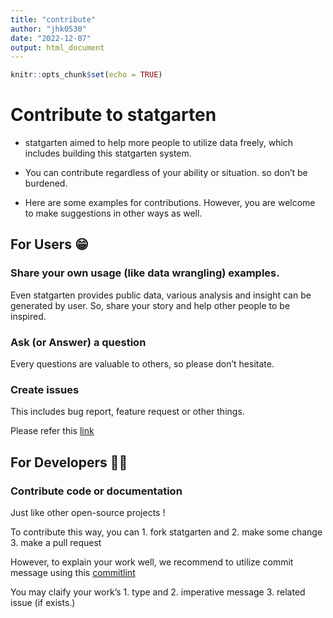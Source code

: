 ```yaml
---
title: "contribute"
author: "jhk0530"
date: "2022-12-07"
output: html_document
---
```


```r
knitr::opts_chunk$set(echo = TRUE)
```

# Contribute to statgarten

-   statgarten aimed to help more people to utilize data freely, which includes building this statgarten system.

-   You can contribute regardless of your ability or situation. so don't be burdened.

-   Here are some examples for contributions. However, you are welcome to make suggestions in other ways as well.

## For Users 😁

### Share your own usage (like data wrangling) examples.

Even statgarten provides public data, various analysis and insight can be generated by user. So, share your story and help other people to be inspired.

### Ask (or Answer) a question

Every questions are valuable to others, so please don't hesitate.

### Create issues

This includes bug report, feature request or other things.

Please refer this [link](https://github.com/statgarten/statgarten/issues/new/choose)

## For Developers 👩‍💻

### Contribute code or documentation 

Just like other open-source projects !

To contribute this way, you can 1. fork statgarten and 2. make some change 3. make a pull request 

However, to explain your work well, we recommend to utilize commit message using this [commitlint](https://commitlint.io/#Conventional)

You may claify your work's 1. type and 2. imperative message 3. related issue (if exists.)
